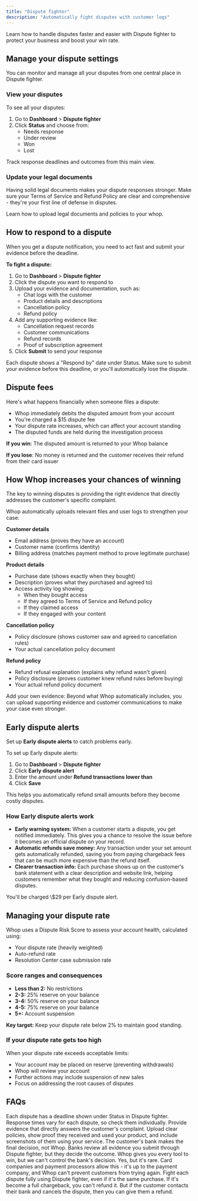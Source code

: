 ```yaml
---
title: "Dispute fighter"
description: "Automatically fight disputes with customer logs"
---
```


Learn how to handle disputes faster and easier with Dispute fighter to protect your business and boost your win rate.

## Manage your dispute settings

You can monitor and manage all your disputes from one central place in Dispute fighter.

### View your disputes

To see all your disputes:

1. Go to **Dashboard** \> **Dispute fighter**
2. Click **Status** and choose from:
   - Needs response
   - Under review
   - Won
   - Lost

Track response deadlines and outcomes from this main view.

### Update your legal documents

Having solid legal documents makes your dispute responses stronger. Make sure your Terms of Service and Refund Policy are clear and comprehensive - they're your first line of defense in disputes.

<Card title="Upload legal documents" icon="file-circle-check" href="/manage-your-whop/legal-documents">
  Learn how to upload legal documents and policies to your whop.
</Card>


## How to respond to a dispute

When you get a dispute notification, you need to act fast and submit your evidence before the deadline.

**To fight a dispute:**

1. Go to **Dashboard** \> **Dispute fighter**
2. Click the dispute you want to respond to
3. Upload your evidence and documentation, such as:
   - Chat logs with the customer
   - Product details and descriptions
   - Cancellation policy
   - Refund policy
4. Add any supporting evidence like:
   - Cancellation request records
   - Customer communications
   - Refund records
   - Proof of subscription agreement
5. Click **Submit** to send your response

<Warning>
  Each dispute shows a "Respond by" date under Status. Make sure to submit your evidence before this deadline, or you'll automatically lose the dispute.
</Warning>


## Dispute fees

Here's what happens financially when someone files a dispute:

- Whop immediately debits the disputed amount from your account
- You're charged a \$15 dispute fee
- Your dispute rate increases, which can affect your account standing
- The disputed funds are held during the investigation process

**If you win**: The disputed amount is returned to your Whop balance

**If you lose**: No money is returned and the customer receives their refund from their card issuer

## How Whop increases your chances of winning

The key to winning disputes is providing the right evidence that directly addresses the customer's specific complaint.

Whop automatically uploads relevant files and user logs to strengthen your case:

**Customer details**

- Email address (proves they have an account)
- Customer name (confirms identity)
- Billing address (matches payment method to prove legitimate purchase)

**Product details**

- Purchase date (shows exactly when they bought)
- Description (proves what they purchased and agreed to)
- Access activity log showing:
  - When they bought access
  - If they agreed to Terms of Service and Refund policy
  - If they claimed access
  - If they engaged with your content

**Cancellation policy**

- Policy disclosure (shows customer saw and agreed to cancellation rules)
- Your actual cancellation policy document

**Refund policy**

- Refund refusal explanation (explains why refund wasn't given)
- Policy disclosure (proves customer knew refund rules before buying)
- Your actual refund policy document

<Tip>
  Add your own evidence: Beyond what Whop automatically includes, you can upload supporting evidence and customer communications to make your case even stronger.
</Tip>


## Early dispute alerts

Set up **Early dispute alerts** to catch problems early.

To set up Early dispute alerts:

1. Go to **Dashboard** \> **Dispute fighter**
2. Click **Early dispute alert**
3. Enter the amount under **Refund transactions lower than**
4. Click **Save**

This helps you automatically refund small amounts before they become costly disputes.

### How Early dispute alerts work

- **Early warning system:** When a customer starts a dispute, you get notified immediately. This gives you a chance to resolve the issue before it becomes an official dispute on your record.
- **Automatic refunds save money:** Any transaction under your set amount gets automatically refunded, saving you from paying chargeback fees that can be much more expensive than the refund itself.
- **Clearer transaction info:** Each purchase shows up on the customer's bank statement with a clear description and website link, helping customers remember what they bought and reducing confusion-based disputes.

<Warning>
  You'll be charged \$29 per Early dispute alert.
</Warning>


## Managing your dispute rate

Whop uses a Dispute Risk Score to assess your account health, calculated using:

- Your dispute rate (heavily weighted)
- Auto-refund rate
- Resolution Center case submission rate

### Score ranges and consequences

- **Less than 2:** No restrictions
- **2-3:** 25% reserve on your balance
- **3-4:** 50% reserve on your balance
- **4-5:** 75% reserve on your balance
- **5\+:** Account suspension

**Key target:** Keep your dispute rate below 2% to maintain good standing.

### If your dispute rate gets too high

When your dispute rate exceeds acceptable limits:

- Your account may be placed on reserve (preventing withdrawals)
- Whop will review your account
- Further actions may include suspension of new sales
- Focus on addressing the root causes of disputes

## FAQs

<AccordionGroup>
  <Accordion title="How long do I have to respond to a dispute?">
    Each dispute has a deadline shown under Status in Dispute fighter. Response times vary for each dispute, so check them individually.
  </Accordion>
  <Accordion title="How do I increase my chances of winning?">
    Provide evidence that directly answers the customer's complaint. Upload clear policies, show proof they received and used your product, and include screenshots of them using your service.
  </Accordion>
  <Accordion title="Why did I lose a dispute?">
    The customer's bank makes the final decision, not Whop. Banks review all evidence you submit through Dispute fighter, but they decide the outcome. Whop gives you every tool to win, but we can't control the bank's decision.
  </Accordion>
  <Accordion title="Can a customer dispute the same payment multiple times?">
    Yes, but it's rare. Card companies and payment processors allow this - it's up to the payment company, and Whop can't prevent customers from trying again. Fight each dispute fully using Dispute fighter, even if it's the same purchase.
  </Accordion>
  <Accordion title="Can I refund a disputed payment?">
    If it's become a full chargeback, you can't refund it. But if the customer contacts their bank and cancels the dispute, then you can give them a refund.
  </Accordion>
</AccordionGroup>